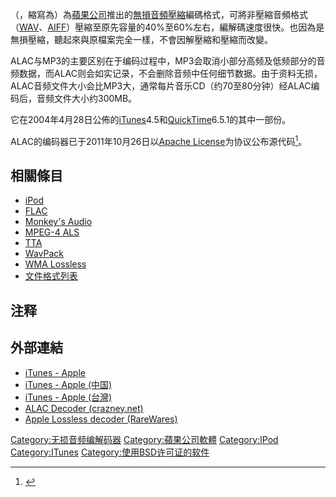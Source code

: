 {{noteTA
|G1=IT
}}
{{Infobox software
| name                   = Apple Lossless
| logo                   =
| screenshot             =
| caption                =
| author                 =
| developer              = [[蘋果公司|蘋果公司]]
| released               = {{start date and age|2004|April|28}}
| latest_release_version = {{Start date and age|2011|10|28}}
| latest_release_date    =
| latest preview version =
| latest preview date    =
| operating_system       = <!-- Do not forget your source -->
| genre                  = [[音频编解码器|音频编解码器]]
| license                = [[Apache_License|Apache License]] 2.0
| website                = {{URL|http://alac.macosforge.org}}
}}
{{Infobox file format
| name = Apple Lossless
| logo =
| screenshot =
| caption =
| extensions = {{code|.m4a}} {{code|.caf}}
|_noextcode = 1
| mime =
| type code =
| uniform type =
| magic =
| owner = [[蘋果電腦|Apple Inc.]]
| genre = [[無損壓縮|無損壓縮]][[音頻編碼|音頻編碼]]
| container for =
| contained by = [[MPEG-4_Part_14|MPEG-4 Part 14]]
| extended from =
| extended to =
| standard =
}}
'''{{lang|en|Apple Lossless}}'''（{{lang|en|Apple Lossless Audio Codec}}，縮寫為{{lang|en|ALAC}}）為[[蘋果公司|蘋果公司]]推出的[[无损数据压缩|無損]][[音頻壓縮|音頻壓縮]]編碼格式，可將非壓縮音頻格式（[[WAV|WAV]]、[[AIFF|AIFF]]）壓縮至原先容量的40%至60%左右，編解碼速度很快。也因為是無損壓縮，聽起來與原檔案完全一樣，不會因解壓縮和壓縮而改變。

ALAC与MP3的主要区别在于编码过程中，MP3会取消小部分高频及低频部分的音频数据，而ALAC则会如实记录，不会删除音频中任何细节数据。由于资料无损，ALAC音频文件大小会比MP3大，通常每片音乐CD（约70至80分钟）经ALAC编码后，音频文件大小约300MB。

它在2004年4月28日公佈的[[iTunes|iTunes]]4.5和[[QuickTime|QuickTime]]6.5.1的其中一部份。

ALAC的编码器已于2011年10月26日以[[Apache_License|Apache License]]为协议公布源代码<ref>{{Cite web |url=http://alac.macosforge.org/ |title=Apple Lossless Audio Codec|website=alac.macosforge.org |accessdate=2011-10-28 |archive-date=2016-06-18 |archive-url=https://web.archive.org/web/20160618193112/http://alac.macosforge.org/ |dead-url=no }}</ref>。

== 相關條目 ==
*[[iPod|iPod]]
*[[FLAC|FLAC]]
*[[Monkey's_Audio|Monkey's Audio]]
*[[MPEG-4_ALS|MPEG-4 ALS]]
*[[TTA|TTA]]
*[[WavPack|WavPack]]
*[[Windows_Media_Audio|WMA Lossless]]
*[[文件格式列表|文件格式列表]]

== 注释 ==
{{reflist}}

== 外部連結 ==
* [https://www.apple.com/itunes/ iTunes - Apple]{{Wayback|url=https://www.apple.com/itunes/ |date=20170922185706 }}{{en}}
* [https://www.apple.com/cn/itunes/ iTunes - Apple (中国)]{{Wayback|url=https://www.apple.com/cn/itunes/ |date=20170730124915 }}{{zh-cn}}
* [https://www.apple.com/tw/itunes/ iTunes - Apple (台灣)]{{Wayback|url=https://www.apple.com/tw/itunes/ |date=20170730125102 }}{{zh-hant}}
* [https://web.archive.org/web/20120620124229/http://craz.net/programs/itunes/alac.html ALAC Decoder (crazney.net)]
* [http://www.rarewares.org/lossless.html Apple Lossless decoder (RareWares)]{{Wayback|url=http://www.rarewares.org/lossless.html |date=20080723100118 }}

{{Compression Formats}}
{{压缩软件}}

[[Category:无损音频编解码器|Category:无损音频编解码器]]
[[Category:蘋果公司軟體|Category:蘋果公司軟體]]
[[Category:IPod|Category:IPod]]
[[Category:ITunes|Category:ITunes]]
[[Category:使用BSD许可证的软件|Category:使用BSD许可证的软件]]